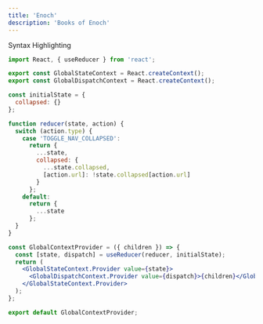 ```yaml
---
title: 'Enoch'
description: 'Books of Enoch'
---
```


Syntax Highlighting

```jsx
import React, { useReducer } from 'react';

export const GlobalStateContext = React.createContext();
export const GlobalDispatchContext = React.createContext();

const initialState = {
  collapsed: {}
};

function reducer(state, action) {
  switch (action.type) {
    case 'TOGGLE_NAV_COLLAPSED':
      return {
        ...state,
        collapsed: {
          ...state.collapsed,
          [action.url]: !state.collapsed[action.url]
        }
      };
    default:
      return {
        ...state
      };
  }
}

const GlobalContextProvider = ({ children }) => {
  const [state, dispatch] = useReducer(reducer, initialState);
  return (
    <GlobalStateContext.Provider value={state}>
      <GlobalDispatchContext.Provider value={dispatch}>{children}</GlobalDispatchContext.Provider>
    </GlobalStateContext.Provider>
  );
};

export default GlobalContextProvider;
```
